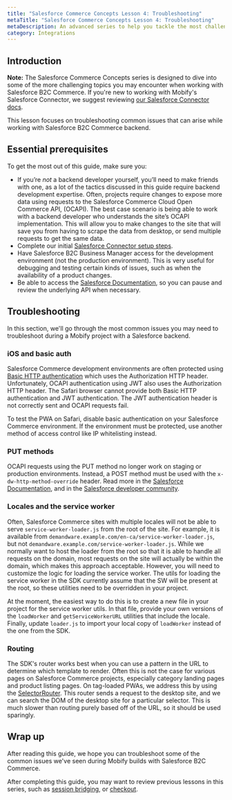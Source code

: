 ```yaml
---
title: "Salesforce Commerce Concepts Lesson 4: Troubleshooting"
metaTitle: "Salesforce Commerce Concepts Lesson 4: Troubleshooting"
metaDescription: An advanced series to help you tackle the most challenging topics you may encounter while building your Mobify PWA with Salesforce B2C Commerce. Lesson four covers common issues that can arise while building a Mobify PWA with a Salesforce B2C Commerce backend.
category: Integrations
---
```


## Introduction

<Callout type="info">
    <strong>Note:</strong> The Salesforce Commerce Concepts series is designed to dive into some of the more challenging topics you may encounter when working with Salesforce B2C Commerce. If you're new to working with Mobify's Salesforce Connector, we suggest reviewing <a href="../../../apis-and-sdks/commerce-integrations/overview#setting-up-the-salesforce-connector">our Salesforce Connector docs</a>.
</Callout>

This lesson focuses on troubleshooting common issues that can arise while working with Salesforce B2C Commerce backend.

## Essential prerequisites

To get the most out of this guide, make sure you:

- If you’re *not* a backend developer yourself, you’ll need to make friends with one, as a lot of the tactics discussed in this guide require backend development expertise. Often, projects require changes to expose more data using requests to the Salesforce Commerce Cloud Open Commerce API, (OCAPI). The best case scenario is being able to work with a backend developer who understands the site’s OCAPI implementation. This will allow you to make changes to the site that will save you from having to scrape the data from desktop, or send multiple requests to get the same data.
- Complete our initial [Salesforce Connector setup steps](../../../apis-and-sdks/commerce-integrations/overview#setting-up-the-salesforce-connector).
- Have Salesforce B2C Business Manager access for the development environment (not the production environment). This is very useful for debugging and testing certain kinds of issues, such as when the availability of a product changes.
- Be able to access the [Salesforce Documentation](https://documentation.b2c.commercecloud.salesforce.com/DOC1/index.jsp), so you can pause and review the underlying API when necessary.

## Troubleshooting

In this section, we'll go through the most common issues you may need to troubleshoot during a Mobify project with a Salesforce backend.


### iOS and basic auth

Salesforce Commerce development environments are often protected using [Basic HTTP authentication](https://developer.mozilla.org/en-US/docs/Web/HTTP/Authentication) which uses the Authorization HTTP header. Unfortunately, OCAPI authentication using JWT also uses the Authorization HTTP header. The Safari browser cannot provide both Basic HTTP authentication and JWT authentication. The JWT authentication header is not correctly sent and OCAPI requests fail.

To test the PWA on Safari, disable basic authentication on your Salesforce Commerce environment. If the environment must be protected, use another method of access control like IP whitelisting instead.


### PUT methods

OCAPI requests using the PUT method no longer work on staging or production environments. Instead, a POST method must be used with the `x-dw-http-method-override` header. Read more in the [Salesforce Documentation](https://documentation.b2c.commercecloud.salesforce.com/DOC1/index.jsp), and in the [Salesforce developer community](https://xchange.demandware.com/message/82112).


### Locales and the service worker

Often, Salesforce Commerce sites with multiple locales will not be able to serve `service-worker-loader.js` from the root of the site. For example, it is available from `demandware.example.com/en-ca/service-worker-loader.js`, but not `demandware.example.com/service-worker-loader.js`. While we normally want to host the loader from the root so that it is able to handle all requests on the domain, most requests on the site will actually be within the domain, which makes this approach acceptable. However, you will need to customize the logic for loading the service worker. The utils for loading the service worker in the SDK currently assume that the SW will be present at the root, so these utilities need to be overridden in your project.

At the moment, the easiest way to do this is to create a new file in your project for the service worker utils. In that file, provide your own versions of the `loadWorker` and `getServiceWorkerURL` utilities that include the locale. Finally, update `loader.js` to import your local copy of `loadWorker` instead of the one from the SDK.


### Routing

The SDK's router works best when you can use a pattern in the URL to determine which template to render. Often this is not the case for various pages on Salesforce Commerce projects, especially category landing pages and product listing pages. On tag-loaded PWAs, we address this by using the [SelectorRouter](routing#the-selectorrouter-and-selectorroute-components). This router sends a request to the desktop site, and we can search the DOM of the desktop site for a particular selector. This is much slower than routing purely based off of the URL, so it should be used sparingly.


## Wrap up

After reading this guide, we hope you can troubleshoot some of the common issues we've seen during Mobify builds with Salesforce B2C Commerce.

After completing this guide, you may want to review previous lessons in this series, such as [session bridging](salesforce-commerce-concepts-session-bridging), or [checkout](salesforce-commerce-concepts-checkout).
